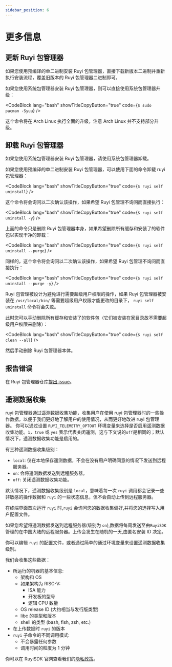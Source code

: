 ```yaml
---
sidebar_position: 6
---
```



# 更多信息

## 更新 Ruyi 包管理器

如果您使用预编译的单二进制安装 Ruyi 包管理器，直接下载新版本二进制并重新执行安装流程，覆盖旧版本的 Ruyi 包管理器二进制即可。

如果您使用系统包管理器安装 Ruyi 包管理器，则可以直接使用系统包管理器升级：

<CodeBlock lang="bash" showTitleCopyButton="true" code={`
$ sudo pacman -Syuu
`} />

这个命令将在 Arch Linux 执行全面的升级，注意 Arch Linux 并不支持部分升级。

## 卸载 Ruyi 包管理器

如果您使用系统包管理器安装 Ruyi 包管理器，请使用系统包管理器卸载。

如果您使用预编译的单二进制安装 Ruyi 包管理器，可以使用下面的命令卸载 ruyi 包管理器：

<CodeBlock lang="bash" showTitleCopyButton="true" code={`
$ ruyi self uninstall
`} />

这个命令将会询问以二次确认该操作，如果希望 Ruyi 包管理不询问而直接执行：

<CodeBlock lang="bash" showTitleCopyButton="true" code={`
$ ruyi self uninstall -y
`} />

上面的命令只是删除 Ruyi 包管理器本身，如果希望删除所有缓存和安装了的软件包以实现干净的卸载：

<CodeBlock lang="bash" showTitleCopyButton="true" code={`
$ ruyi self uninstall --purge
`} />

同样的，这个命令将会询问以二次确认该操作，如果希望 Ruyi 包管理不询问而直接执行：

<CodeBlock lang="bash" showTitleCopyButton="true" code={`
$ ruyi self uninstall --purge -y
`} />

Ruyi 包管理被设计为避免进行需要超级用户权限的操作，如果 Ruyi 包管理器被安装在 ``/usr/local/bin/`` 等需要超级用户权限才能更改的目录下， ``ruyi self uninstall`` 命令将会失败。

此时您可以手动删除所有缓存和安装了的软件包（它们被安装在家目录故不需要超级用户权限来删除）：

<CodeBlock lang="bash" showTitleCopyButton="true" code={`
$ ruyi self clean --all
`} />

然后手动删除 Ruyi 包管理器本体。

## 报告错误

在 Ruyi 包管理器仓库[提出 issue](https://github.com/ruyisdk/ruyi/issues/new)。

## 遥测数据收集

ruyi 包管理器通过遥测数据收集功能，收集用户在使用 ruyi 包管理器时的一些操作数据，以便于我们更好地了解用户的使用情况，从而更好地改进 ruyi 包管理器。
你可以通过设置 `RUYI_TELEMETRY_OPTOUT` 环境变量来选择是否启用遥测数据收集功能。`1`，`true` 或 `yes` 表示代表关闭遥测，这与下文说的`off`是相同的；默认情况下，遥测数据收集功能是启用的。

有三种遥测数据收集级别：

- `local`: 仅在本地保存遥测数据，不会在没有用户明确同意的情况下发送到远程服务器。
- `on`: 会将遥测数据发送到远程服务器。
- `off`: 关闭遥测数据收集功能。

默认情况下，遥测数据收集级别是 `local`，意味着每一次 `ruyi` 调用都会记录一些非敏感的操作数据和 `ruyi` 的一些状态信息，但不会自动上传到远程服务器。

在终端界面首次运行 `ruyi` 时,`ruyi` 会询问您的数据收集偏好,并将您的选择写入用户配置文件。

如果您希望将遥测数据发送到远程服务器(级别为 `on`),数据将每周发送至由`RuyiSDK`管理的在中国大陆的远程服务器。上传会发生在随机的一天,由匿名安装 ID 决定。

你可以编辑 `ruyi` 的配置文件，或者通过简单的通过环境变量来设置遥测数据收集级别。

我们会收集这些数据：

* 所运行的机器的基本信息:
    * 架构和 OS
    * 如果架构为 RISC-V:
        * ISA 能力
        * 开发板的型号
        * 逻辑 CPU 数量
    * OS release ID (大约相当与发行版类型)
    * libc 的类型和版本
    * shell 的类型 (bash, fish, zsh, etc.)
* 在上传数据时 `ruyi` 的版本
* `ruyi` 子命令的不同调用模式:
    * 不会暴露任何参数
    * 调用时间的粒度为 1 分钟

你可以在 RuyiSDK 官网查看我们的[隐私政策](https://ruyisdk.org/docs/legal/privacyPolicy)。

